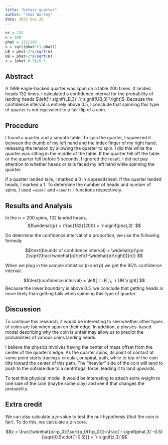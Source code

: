 ```yaml
---
title: "Unfair quarter"
author: "Chad Worley"
date: 2023 Sep 29
---
```


```r
ns = 132
n = 200
phat = 132/200
s = sqrt(phat*(1-phat))
LB = phat-2*s/sqrt(n)
UB = phat+2*s/sqrt(n)
z = (phat-0.5)/0.5
```

## Abstract

A 1999 eagle-backed quarter was spun on a table 200 times. It landed heads 132 times. I calculated a confidence interval for the probability of landing heads $\left[`r signif(LB,3)`,`r signif(UB,3)`\right]$. Because the confidence interval is entirely above 0.5, I conclude that spinning this type of quarter is not equivalent to a fair flip of a coin.

## Procedure

I found a quarter and a smooth table. To spin the quarter, I squeezed it between the thumb of my left hand and the index finger of my right hand, releasing the tension by allowing the quarter to spin. I did this while the quarter was sitting in the middle of the table. If the quarter fell off the table or the quarter fell before 5 seconds, I ignored the result. I did not pay attention to whether heads or tails faced my left hand while spinning the quarter.

If a quarter landed tails, I marked a 0 in a spreadsheet. If the quarter landed heads, I marked a 1. To determine the number of heads and number of spins, I used `=sum()` and `=count()` functions respectively.

## Results and Analysis

In the $n=200$ spins, 132 landed heads.
$$\widehat{p} = \frac{132}{200} = `r signif(phat,3)` $$

Do determine the confidence interval of a proportion, we use the following formula:

$$\text{bounds of confidence interval} =  \widehat{p}\pm 2\sqrt{\frac{\widehat{p}\left(1-\widehat{p}\right)}{n}} $$

When we plug in the sample statistics ($n$ and $\widehat{p}$) we get the 95% confidence interval.

$$\text{confidence interval} = \left[`r LB`,\, `r UB`\right] $$
Because the lower boundary is above 0.5, we conclude that getting heads is more likely than getting tails when spinning this type of quarter. 

## Discussion

To continue this research, it would be interesting to see whether other types of coins are fair when spun on their edge. In addition, a physics-based model describing why the coin is unfair may allow us to predict the probabilities of various coins landing heads.

I believe the physics involves having the center of mass offset from the center of the quarter's edge. As the quarter spins, its point of contact at some point starts tracing a circular, or spiral, path, while to top of the coin tilts toward the center of this path. The "heavier" side of the coin will tend to push to the outside due to a centrifugal force, leading it to land upwards.

To test this physical model, it would be interesting to attach extra weight to one side of the coin (maybe some clay) and see if that changes the probability.

## Extra credit

We can also calculate a $p$-value to test the null hypothesis (that the coin is fair). To do this, we calculate a $z$-score.

$$z = \frac{\widehat{p}-p_0}{\sqrt{p_0(1-p_0)}}=\frac{`r signif(phat,3)`-0.5}{\sqrt{0.5\cdot(1-0.5)}} = `r signif(z,3)`$$


